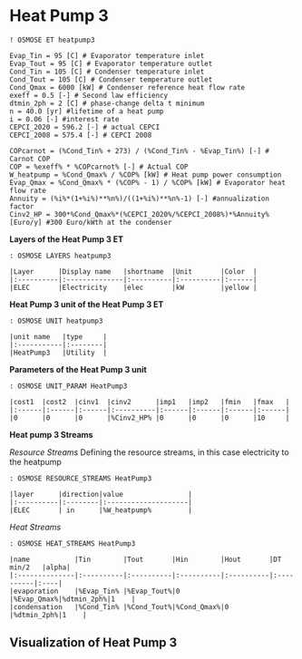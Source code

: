 # Heat Pump 3 {-}

```rosmose
! OSMOSE ET heatpump3
```

```rosmose
Evap_Tin = 95 [C] # Evaporator temperature inlet
Evap_Tout = 95 [C] # Evaporator temperature outlet
Cond_Tin = 105 [C] # Condenser temperature inlet
Cond_Tout = 105 [C] # Condenser temperature outlet
Cond_Qmax = 6000 [kW] # Condenser reference heat flow rate
exeff = 0.5 [-] # Second law efficiency
dtmin_2ph = 2 [C] # phase-change delta t minimum
n = 40.0 [yr] #lifetime of a heat pump
i = 0.06 [-] #interest rate
CEPCI_2020 = 596.2 [-] # actual CEPCI
CEPCI_2008 = 575.4 [-] # CEPCI 2008

```

```rosmose
COPcarnot = (%Cond_Tin% + 273) / (%Cond_Tin% - %Evap_Tin%) [-] # Carnot COP 
COP = %exeff% * %COPcarnot% [-] # Actual COP
W_heatpump = %Cond_Qmax% / %COP% [kW] # Heat pump power consumption
Evap_Qmax = %Cond_Qmax% * (%COP% - 1) / %COP% [kW] # Evaporator heat flow rate
Annuity = (%i%*(1+%i%)**%n%)/((1+%i%)**%n%-1) [-] #annualization factor
Cinv2_HP = 300*%Cond_Qmax%*(%CEPCI_2020%/%CEPCI_2008%)*%Annuity% [Euro/y] #300 Euro/kWth at the condenser
```


**Layers of the Heat Pump 3 ET**

```rosmose
: OSMOSE LAYERS heatpump3

|Layer      |Display name   |shortname  |Unit       |Color  |
|:----------|:--------------|:----------|:----------|:------|
|ELEC       |Electricity    |elec       |kW         |yellow |
```

**Heat Pump 3 unit of the Heat Pump 3 ET**

```rosmose
: OSMOSE UNIT heatpump3

|unit name   |type     |
|:-----------|:--------|
|HeatPump3   |Utility  |
```

**Parameters of the Heat Pump 3 unit**

```rosmose
: OSMOSE UNIT_PARAM HeatPump3

|cost1  |cost2  |cinv1  |cinv2      |imp1   |imp2   |fmin   |fmax   |
|:------|:------|:------|:----------|:------|:------|:------|:------|
|0      |0      |0      |%Cinv2_HP% |0      |0      |0      |10     |
```

**Heat pump 3 Streams**

*Resource Streams*
Defining the resource streams, in this case electricity to the heatpump

```rosmose
: OSMOSE RESOURCE_STREAMS HeatPump3

|layer      |direction|value                |
|:----------|:--------|:--------------------|
|ELEC       | in      |%W_heatpump%         |
```

*Heat Streams*

```rosmose
: OSMOSE HEAT_STREAMS HeatPump3

|name           |Tin        |Tout       |Hin        |Hout       |DT min/2   |alpha|
|:--------------|:----------|:----------|:----------|:----------|:----------|:----|
|evaporation    |%Evap_Tin% |%Evap_Tout%|0          |%Evap_Qmax%|%dtmin_2ph%|1    |
|condensation   |%Cond_Tin% |%Cond_Tout%|%Cond_Qmax%|0          |%dtmin_2ph%|1    |
```

## Visualization of Heat Pump 3 {-}